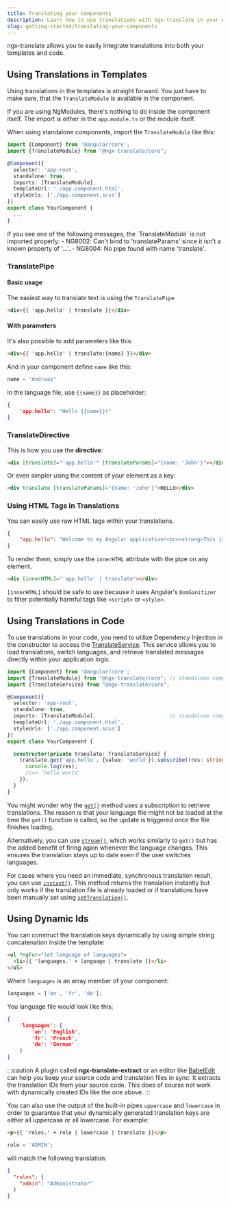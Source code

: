 ```yaml
---
title: Translating your components
description: Learn how to use translations with ngx-translate in your Angular components and source code.
slug: getting-started/translating-your-components
---
```



ngx-translate allows you to easily integrate translations into both your templates
and code.


## Using Translations in Templates

Using translations in the templates is straight forward. You just have to make sure, that the
`TranslateModule` is available in the component.

If you are using NgModules, there's nothing to do inside the component itself. The import is either
in the `app.module.ts` or the module itself.

When using standalone components, import the `TranslateModule` like this:


```ts {2,7} title="your-component.ts"
import {Component} from '@angular/core';
import {TranslateModule} from "@ngx-translate/core";

@Component({
  selector: 'app-root',
  standalone: true,
  imports: [TranslateModule],
  templateUrl: './app.component.html',
  styleUrls: ['./app.component.scss']
})
export class YourComponent {
  ...
}
```

<Aside type="caution" title="Watch out!">
If you see one of the following messages, the `TranslateModule` is not imported properly:
- NG8002: Can't bind to 'translateParams' since it isn't a known property of '...'.
- NG8004: No pipe found with name 'translate'.
</Aside>



### TranslatePipe

#### Basic usage

The easiest way to translate text is using the `TranslatePipe`

```html title=app.template.html
<div>{{ 'app.hello' | translate }}</div>
```

#### With parameters

It's also possible to add parameters like this:

```html title=app.template.html
<div>{{ 'app.hello' | translate:{name} }}</div>
```

And in your component define `name` like this:

```ts title=app.component.ts
name = "Andreas"
```

In the language file, use `{{name}}` as placeholder:

```json  title=assets/i18n/en.json
{
    'app.hello': "Hello {{name}}!"
}
```

### TranslateDirective

This is how you use the **directive**:

```html
<div [translate]="'app.hello'" [translateParams]="{name: 'John'}"></div>
```

Or even simpler using the content of your element as a key:
```html
<div translate [translateParams]="{name: 'John'}">HELLO</div>
```


### Using HTML Tags in Translations

You can easily use raw HTML tags within your translations.

```json
{
    "app.hello": "Welcome to my Angular application!<br><strong>This is an amazing app which uses the latest technologies!</strong>"
}
```

To render them, simply use the `innerHTML` attribute with the pipe on any element.

```html
<div [innerHTML]="'app.hello' | translate"></div>
```

`[innerHTML]` should be safe to use because it uses Angular's `DomSanitizer` to filter potentially harmful tags like
`<script>` or `<style>`.




## Using Translations in Code

To use translations in your code, you need to utilize Dependency Injection in
the constructor to access the [TranslateService](/reference/translate-service-api).
This service allows you to load translations, switch languages, and retrieve
translated messages directly within your application logic.

```ts {2,3,8,14-19} title="your-component.ts"
import {Component} from '@angular/core';
import {TranslateModule} from "@ngx-translate/core"; // standalone comp. only
import {TranslateService} from "@ngx-translate/core";

@Component({
  selector: 'app-root',
  standalone: true,
  imports: [TranslateModule],                        // standalone comp. only
  templateUrl: './app.component.html',
  styleUrls: ['./app.component.scss']
})
export class YourComponent {

  constructor(private translate: TranslateService) {
    translate.get('app.hello', {value: 'world'}).subscribe((res: string) => {
      console.log(res);
      //=> 'hello world'
    });
  }
}
```

You might wonder why the [`get()`](/reference/translate-service-api#get) method
uses a subscription to retrieve translations. The reason is that your language
file might not be loaded at the time the `get()` function is called, so the
update is triggered once the file finishes loading.

Alternatively, you can use [`stream()`](/reference/translate-service-api#stream),
which works similarly to `get()` but has the added benefit of firing again
whenever the language changes. This ensures the translation stays up to date
even if the user switches languages.

For cases where you need an immediate, synchronous translation result, you can
use [`instant()`](/reference/translate-service-api#instant). This method returns
the translation instantly but only works if the translation file is already
loaded or if translations have been manually set using
[`setTranslation()`](/reference/translate-service-api#settranslation).





## Using Dynamic Ids

You can construct the translation keys dynamically by using simple string concatenation inside the template:

```html title=app.template.html
<ul *ngFor="let language of languages">
  <li>{{ 'languages.' + language | translate }}</li>
</ul>
```

Where `languages` is an array member of your component:

```ts title=app.component.ts
languages = ['en', 'fr', 'de'];
```

You language file would look like this;
```json  title=assets/i18n/en.json
{
    'languages': {
        'en': 'English',
        'fr': 'French',
        'de': 'German'
    }
}
```

:::caution
A plugin called **ngx-translate-extract** or an editor like [BabelEdit](https://www.codeandweb.com/babeledit)
can help you keep your source code and translation files in
sync: It extracts the translation IDs from your source code. This does of course not work with
dynamically created IDs like the one above.
:::


You can also use the output of the built-in pipes `uppercase` and `lowercase` in order to guarantee
that your dynamically generated translation keys are either all uppercase or all lowercase. For example:

```html
<p>{{ 'roles.' + role | lowercase | translate }}</p>
```

```ts
role = 'ADMIN';
```

will match the following translation:
```json
{
  "roles": {
    "admin": "Administrator"
  }
}
```


